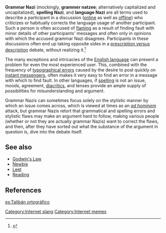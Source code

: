 {{Copy to Wiktionary}}


'''Grammar Nazi''' (mockingly, '''grammer natzee'''; alternatively capitalized and uncapitalized), '''spelling Nazi''', and '''language Nazi''' are all terms used to describe a participant in a discussion ([[online]] as well as [[offline]]) who criticizes or habitually corrects the language usage of another participant. Such a person is often accused of [[flaming (Internet)|flaming]] as a result of finding fault with minor details of other participants' messages and often only in opinions with which the accused grammar Nazi disagrees. Participants in these discussions often end up taking opposite sides in a [[Linguistic prescription#Prescription and description|prescription versus description]] debate, without realizing it.<ref>{{citebook|title=Internet Slang Dictionary |author= Ryan Jones|year= 2006|publisher=Lulu.com|id=ISBN 1847287522}}</ref>

The many exceptions and intricacies of the [[English language]] can present a problem for even the most experienced user. This, combined with the frequency of [[typographical error]]s caused by the desire to post quickly on [[instant messenger]]s, often makes it very easy to find an error in a message with which to find fault. In other languages, if [[spelling]] is not an issue, moods, agreement, [[diacritic]]s, and tenses provide an ample supply of possibilities for misunderstanding and argument.

Grammar Nazis can sometimes focus solely on the stylistic manner by which an issue comes across, which is viewed at times as an ''[[ad hominem]]'' attack, but grammar Nazis retort that grammatical and spelling errors and stylistic flaws may make an argument hard to follow, making various people (whether or not they are actually grammar Nazis) want to correct the flaws, and then, after they have sorted out what the substance of the argument in question is, dive into the debate itself.

== See also == 
* [[Godwin's Law]]
* [[Newbie]]
* [[Leet]]
* [[Reading]]

==References==
{{reflist}}

[[Category:Internet slang]]
[[Category:Internet memes]]

[[es:Talibán ortográfico]]